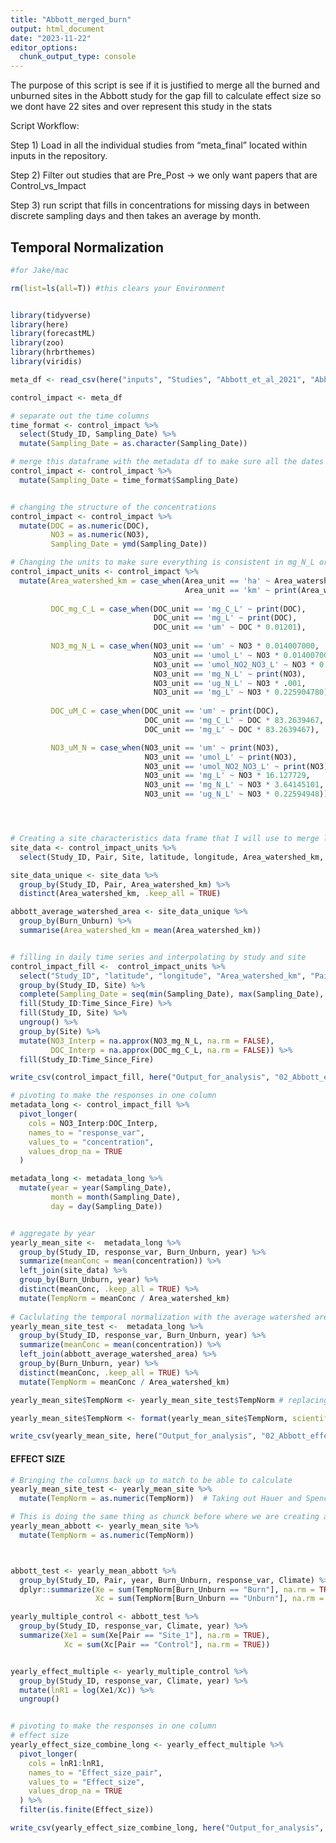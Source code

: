 ```yaml
---
title: "Abbott_merged_burn"
output: html_document
date: "2023-11-22"
editor_options: 
  chunk_output_type: console
---
```

The purpose of this script is see if it is justified to merge all the burned and unburned sites in the Abbott study for the gap fill to calculate effect size so we dont have 22 sites and over represent this study in the stats

Script Workflow:

Step 1) Load in all the individual studies from "meta_final" located within inputs in the repository.  

Step 2) Filter out studies that are Pre_Post -> we only want papers that are Control_vs_Impact

Step 3) run script that fills in concentrations for missing days in between discrete sampling days and then takes an average by month. 


## Temporal Normalization 
```r
#for Jake/mac

rm(list=ls(all=T)) #this clears your Environment


library(tidyverse)
library(here)
library(forecastML)
library(zoo)
library(hrbrthemes)
library(viridis)

```

```r
meta_df <- read_csv(here("inputs", "Studies", "Abbott_et_al_2021", "Abbott_et_al_2021.csv"))

```


```r
control_impact <- meta_df 

# separate out the time columns 
time_format <- control_impact %>% 
  select(Study_ID, Sampling_Date) %>% 
  mutate(Sampling_Date = as.character(Sampling_Date))

# merge this dataframe with the metadata df to make sure all the dates are the same format and there aren't any NAs
control_impact <- control_impact %>% 
  mutate(Sampling_Date = time_format$Sampling_Date)


# changing the structure of the concentrations
control_impact <- control_impact %>% 
  mutate(DOC = as.numeric(DOC),
         NO3 = as.numeric(NO3), 
         Sampling_Date = ymd(Sampling_Date))

# Changing the units to make sure everything is consistent in mg_N_L or mg_C_L
control_impact_units <- control_impact %>% 
  mutate(Area_watershed_km = case_when(Area_unit == 'ha' ~ Area_watershed * .01,
                                       Area_unit == 'km' ~ print(Area_watershed)),
         
         DOC_mg_C_L = case_when(DOC_unit == 'mg_C_L' ~ print(DOC),
                                DOC_unit == 'mg_L' ~ print(DOC),
                                DOC_unit == 'um' ~ DOC * 0.01201),
         
         NO3_mg_N_L = case_when(NO3_unit == 'um' ~ NO3 * 0.014007000,
                                NO3_unit == 'umol_L' ~ NO3 * 0.014007000,
                                NO3_unit == 'umol_NO2_NO3_L' ~ NO3 * 0.014007000,
                                NO3_unit == 'mg_N_L' ~ print(NO3),
                                NO3_unit == 'ug_N_L' ~ NO3 * .001, 
                                NO3_unit == 'mg_L' ~ NO3 * 0.225904780),
         
         DOC_uM_C = case_when(DOC_unit == 'um' ~ print(DOC),
                              DOC_unit == 'mg_C_L' ~ DOC * 83.2639467,
                              DOC_unit == 'mg_L' ~ DOC * 83.2639467),

         NO3_uM_N = case_when(NO3_unit == 'um' ~ print(NO3),
                              NO3_unit == 'umol_L' ~ print(NO3),
                              NO3_unit == 'umol_NO2_NO3_L' ~ print(NO3),
                              NO3_unit == 'mg_L' ~ NO3 * 16.127729,
                              NO3_unit == 'mg_N_L' ~ NO3 * 3.64145101,
                              NO3_unit == 'ug_N_L' ~ NO3 * 0.22594948))




# Creating a site characteristics data frame that I will use to merge later to add in the proper data 
site_data <- control_impact_units %>% 
  select(Study_ID, Pair, Site, latitude, longitude, Area_watershed_km, Climate, Burn_Unburn)

site_data_unique <- site_data %>% 
  group_by(Study_ID, Pair, Area_watershed_km) %>% 
  distinct(Area_watershed_km, .keep_all = TRUE)

abbott_average_watershed_area <- site_data_unique %>% 
  group_by(Burn_Unburn) %>% 
  summarise(Area_watershed_km = mean(Area_watershed_km))



```

```r
# filling in daily time series and interpolating by study and site
control_impact_fill <-  control_impact_units %>% 
  select("Study_ID", "latitude", "longitude", "Area_watershed_km", "Pair", "Climate", "Site", "Burn_Unburn", "Time_Since_Fire", "Sampling_Date", "DOC_mg_C_L", "NO3_mg_N_L") %>%
  group_by(Study_ID, Site) %>%
  complete(Sampling_Date = seq(min(Sampling_Date), max(Sampling_Date), by = "1 day")) %>% 
  fill(Study_ID:Time_Since_Fire) %>%
  fill(Study_ID, Site) %>%
  ungroup() %>%
  group_by(Site) %>%
  mutate(NO3_Interp = na.approx(NO3_mg_N_L, na.rm = FALSE),
         DOC_Interp = na.approx(DOC_mg_C_L, na.rm = FALSE)) %>%
  fill(Study_ID:Time_Since_Fire)

write_csv(control_impact_fill, here("Output_for_analysis", "02_Abbott_effect_size", "abbott_conc_fill.csv"))


```

```r
# pivoting to make the responses in one column
metadata_long <- control_impact_fill %>%
  pivot_longer(
    cols = NO3_Interp:DOC_Interp,
    names_to = "response_var",
    values_to = "concentration",
    values_drop_na = TRUE
  )

metadata_long <- metadata_long %>% 
  mutate(year = year(Sampling_Date),
         month = month(Sampling_Date),
         day = day(Sampling_Date))


# aggregate by year 
yearly_mean_site <-  metadata_long %>%
  group_by(Study_ID, response_var, Burn_Unburn, year) %>% 
  summarize(meanConc = mean(concentration)) %>% 
  left_join(site_data) %>% 
  group_by(Burn_Unburn, year) %>%
  distinct(meanConc, .keep_all = TRUE) %>%
  mutate(TempNorm = meanConc / Area_watershed_km)
    
# Caclulating the temporal normalization with the average watershed area for burn and unburn # 
yearly_mean_site_test <-  metadata_long %>%
  group_by(Study_ID, response_var, Burn_Unburn, year) %>% 
  summarize(meanConc = mean(concentration)) %>% 
  left_join(abbott_average_watershed_area) %>% 
  group_by(Burn_Unburn, year) %>%
  distinct(meanConc, .keep_all = TRUE) %>%
  mutate(TempNorm = meanConc / Area_watershed_km)

yearly_mean_site$TempNorm <- yearly_mean_site_test$TempNorm # replacing the temporal normalization values with the proper watershed area which is an average of all the burns and the unburned

yearly_mean_site$TempNorm <- format(yearly_mean_site$TempNorm, scientific = F)

write_csv(yearly_mean_site, here("Output_for_analysis", "02_Abbott_effect_size", "Abbott_temp_norm.csv"))

```

#### EFFECT SIZE 
```r
# Bringing the columns back up to match to be able to calculate
yearly_mean_site_test <- yearly_mean_site %>%
  mutate(TempNorm = as.numeric(TempNorm))  # Taking out Hauer and Spencer and Hickenbottom because they have mutliple controls and that is different than the rest of these sites

# This is doing the same thing as chunck before where we are creating a column header for each individual site but doing it for the studies that have multiple controls. 
yearly_mean_abbott <- yearly_mean_site %>%
  mutate(TempNorm = as.numeric(TempNorm))



abbott_test <- yearly_mean_abbott %>%
  group_by(Study_ID, Pair, year, Burn_Unburn, response_var, Climate) %>%
  dplyr::summarize(Xe = sum(TempNorm[Burn_Unburn == "Burn"], na.rm = TRUE),
                   Xc = sum(TempNorm[Burn_Unburn == "Unburn"], na.rm = TRUE)) # Creating a control and treatment column for the temporal normalization 

yearly_multiple_control <- abbott_test %>% 
  group_by(Study_ID, response_var, Climate, year) %>%
  summarize(Xe1 = sum(Xe[Pair == "Site_1"], na.rm = TRUE),
            Xc = sum(Xc[Pair == "Control"], na.rm = TRUE)) 


yearly_effect_multiple <- yearly_multiple_control %>% 
  group_by(Study_ID, response_var, Climate, year) %>%
  mutate(lnR1 = log(Xe1/Xc)) %>% 
  ungroup()


# pivoting to make the responses in one column
# effect size 
yearly_effect_size_combine_long <- yearly_effect_multiple %>% 
  pivot_longer(
    cols = lnR1:lnR1,
    names_to = "Effect_size_pair",
    values_to = "Effect_size",
    values_drop_na = TRUE
  ) %>% 
  filter(is.finite(Effect_size))

write_csv(yearly_effect_size_combine_long, here("Output_for_analysis", "02_Abbott_effect_size", "Abbott_effect_size.csv"))


```

